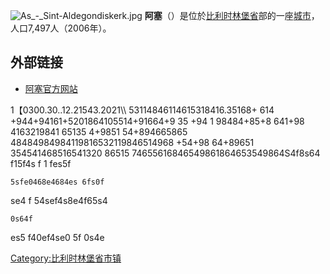 {{Unreferenced|time=2018-08-16T13:14:46+00:00}}
[[File:As_-_Sint-Aldegondiskerk.jpg|thumb]]
'''阿塞'''（{{lang-nl|As}}）是位於[[比利时|比利时]][[林堡省_(比利时)|林堡省]]部的一座[[城市|城市]]，人口7,497人（2006年）。

== 外部链接 ==
* [http://www.as.be/ 阿塞官方网站] {{Wayback|url=http://www.as.be/ |date=20060804222627 }}

{{比利时林堡省市区}}

{{DEFAULTSORT:As}}
{{Belgium-geo-stub}}

[[Category:比利时林堡省市镇|Category:比利时林堡省市镇]]
1【0300.30..12.21543.2021\\
53114846114615318416.35168+
614
+944+94161+5201864105514+91664+9
35
+94
1
98484+85+8
641+98
4163219841
65135
4+9851
54+894665865
48484984984119816532119846514968
+54+98
64+89651
354541468516541320
86515
74655616846549861864653549864S4f8s64 f15f4s
f 1
fes5f
 5sfe0468e4684es 6fs0f
se4 f
54sef4s8e4f65s4
 0s64f
es5 f40ef4se0
5f 0s4e